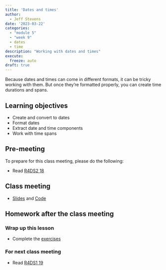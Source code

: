 ```yaml
---
title: 'Dates and times'
author:
  - Jeff Stevens
date: '2023-03-22'
categories: 
  - "module 5"
  - "week 9"
  - dates
  - time
description: "Working with dates and times"
execute:
  freeze: auto
draft: true
---
```


Because dates and times can come in different formats, it can be tricky working with them. But once they're formatted properly, you can create time durations and spans.

## Learning objectives

* Create and convert to dates
* Format dates
* Extract date and time components
* Work with time spans

## Pre-meeting

To prepare for this class meeting, please do the following:

* Read [R4DS2 18](https://r4ds.hadley.nz/datetimes.html){target='_blank'}

## Class meeting

* [Slides](../../slides/23_dates.qmd){target="_blank"} and [Code](../../code/23_dates.html){target="_blank"}

## Homework after the class meeting
### Wrap up this lesson

* Complete the [exercises](https://its-ianr-shiny.unl.edu/users/jstevens5/dpavir2025/23_dates/){target='_blank'}

### For next class meeting

* Read [R4DS1 19](https://r4ds.had.co.nz/functions.html){target='_blank'}

